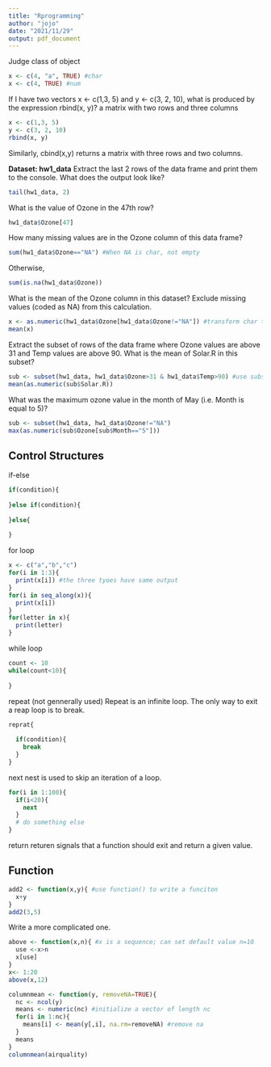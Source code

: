 ```yaml
---
title: "Rprogramming"
author: "jojo"
date: "2021/11/29"
output: pdf_document
---
```


Judge class of object
```r
x <- c(4, "a", TRUE) #char
x <- c(4, TRUE) #num
```


If I have two vectors x <- c(1,3, 5) and y <- c(3, 2, 10), what is produced by the expression rbind(x, y)?
a matrix with two rows and three columns
```r
x <- c(1,3, 5)
y <- c(3, 2, 10)
rbind(x, y)
```
Similarly, cbind(x,y) returns a matrix with three rows and two columns.

**Dataset: hw1_data**
Extract the last 2 rows of the data frame and print them to the console. What does the output look like?
```r
tail(hw1_data, 2)
```

What is the value of Ozone in the 47th row?
```r
hw1_data$Ozone[47]
```

How many missing values are in the Ozone column of this data frame?
```r
sum(hw1_data$Ozone=="NA") #When NA is char, not empty
```
Otherwise,
```r
sum(is.na(hw1_data$Ozone))
```

What is the mean of the Ozone column in this dataset? Exclude missing values (coded as NA) from this calculation.
```r
x <- as.numeric(hw1_data$Ozone[hw1_data$Ozone!="NA"]) #transform char to num to compute mean
mean(x)
```

Extract the subset of rows of the data frame where Ozone values are above 31 and Temp values are above 90. What is the mean of Solar.R in this subset?
```r
sub <- subset(hw1_data, hw1_data$Ozone>31 & hw1_data$Temp>90) #use subset()
mean(as.numeric(sub$Solar.R))
```

What was the maximum ozone value in the month of May (i.e. Month is equal to 5)?
```r
sub <- subset(hw1_data, hw1_data$Ozone!="NA")
max(as.numeric(sub$Ozone[sub$Month=="5"]))
```

## Control Structures
if-else
```r
if(condition){
  
}else if(condition){
  
}else{
  
}

```

for loop
```r
x <- c("a","b","c")
for(i in 1:3){
  print(x[i]) #the three tyoes have same output
}
for(i in seq_along(x)){
  print(x[i])
}
for(letter in x){
  print(letter)
}
```

while loop
```r
count <- 10
while(count<10){
  
}
```

repeat (not gennerally used)
Repeat is an infinite loop. The only way to exit a reap loop is to break.
```r
reprat{
  
  if(condition){
    break
  }
}
```

next
nest is used to skip an iteration of a loop.
```r
for(i in 1:100){
  if(i<20){
    next
  }
  # do something else
}
```

return
returen signals that a function should exit and return a given value.

## Function
```r
add2 <- function(x,y){ #use function() to write a funciton
  x+y
}
add2(3,5)
```
Write a more complicated one.
```r
above <- function(x,n){ #x is a sequence; can set default value n=10
  use <-x>n
  x[use]
}
x<- 1:20
above(x,12)
```
```r
columnmean <- function(y, removeNA=TRUE){
  nc <- ncol(y)
  means <- numeric(nc) #initialize a vector of length nc
  for(i in 1:nc){
    means[i] <- mean(y[,i], na.rm=removeNA) #remove na
  }
  means
}
columnmean(airquality)
```



